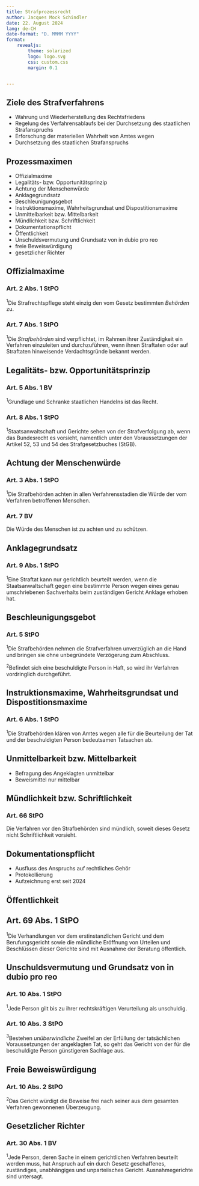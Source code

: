 ```yaml
---
title: Strafprozessrecht
author: Jacques Mock Schindler
date: 22. August 2024
lang: de-CH
date-format: "D. MMMM YYYY"
format: 
    revealjs:
        theme: solarized
        logo: logo.svg
        css: custom.css
        margin: 0.1


---
```



## Ziele des Strafverfahrens

:::{.incremental}

* Wahrung und Wiederherstellung des Rechtsfriedens
* Regelung des Verfahrensablaufs bei der Durchsetzung des staatlichen Strafanspruchs
* Erforschung der materiellen Wahrheit von Amtes wegen
* Durchsetzung des staatlichen Strafanspruchs

:::

## Prozessmaximen {.scrollable}

:::{.incremental}

* Offizialmaxime
* Legalitäts- bzw. Opportunitätsprinzip
* Achtung der Menschenwürde
* Anklagegrundsatz
* Beschleunigungsgebot
* Instruktionsmaxime, Wahrheitsgrundsat und Dispostitionsmaxime
* Unmittelbarkeit bzw. Mittelbarkeit
* Mündlichkeit bzw. Schriftlichkeit
* Dokumentationspflicht
* Öffentlichkeit
* Unschuldsvermutung und Grundsatz von in dubio pro reo 
* freie Beweiswürdigung
* gesetzlicher Richter

:::

## Offizialmaxime

### Art. 2 Abs. 1 StPO

$^1$Die Strafrechtspflege steht einzig den vom Gesetz bestimmten *Behörden* zu.


### Art. 7 Abs. 1 StPO

$^1$Die *Strafbehörden* sind verpflichtet, im Rahmen ihrer Zuständigkeit 
ein Verfahren einzuleiten und durchzuführen, wenn ihnen Straftaten 
oder auf Straftaten hinweisende Verdachtsgründe bekannt werden.

## Legalitäts- bzw. Opportunitätsprinzip

### Art. 5 Abs. 1 BV

$^1$Grundlage und Schranke staatlichen Handelns ist das Recht.

### Art. 8 Abs. 1 StPO

$^1$Staatsanwaltschaft und Gerichte sehen von der Strafverfolgung ab,
wenn das Bundesrecht es vorsieht, namentlich unter den Voraussetzungen 
der Artikel 52, 53 und 54 des Strafgesetzbuches (StGB).

## Achtung der Menschenwürde

### Art. 3 Abs. 1 StPO

$^1$Die Strafbehörden achten in allen Verfahrensstadien die Würde 
der vom Verfahren betroffenen Menschen.

### Art. 7 BV

Die Würde des Menschen ist zu achten und zu schützen.

## Anklagegrundsatz

### Art. 9 Abs. 1 StPO

$^1$Eine Straftat kann nur gerichtlich beurteilt werden, wenn 
die Staatsanwaltschaft gegen eine bestimmte Person wegen eines 
genau umschriebenen Sachverhalts beim zuständigen Gericht 
Anklage erhoben hat.

## Beschleunigungsgebot

### Art. 5 StPO

$^1$Die Strafbehörden nehmen die Strafverfahren unverzüglich 
an die Hand und bringen sie ohne unbegründete Verzögerung zum Abschluss.

$^2$Befindet sich eine beschuldigte Person in Haft, so wird ihr 
Verfahren vordringlich durchgeführt.

## Instruktionsmaxime, Wahrheitsgrundsat und Dispostitionsmaxime

### Art. 6 Abs. 1 StPO

$^1$Die Strafbehörden klären von Amtes wegen alle für die 
Beurteilung der Tat und der beschuldigten Person bedeutsamen Tatsachen ab.

## Unmittelbarkeit bzw. Mittelbarkeit

:::{.incremental}

* Befragung des Angeklagten unmittelbar
* Beweismittel nur mittelbar
:::

## Mündlichkeit bzw. Schriftlichkeit

### Art. 66 StPO

Die Verfahren vor den Strafbehörden sind mündlich, 
soweit dieses Gesetz nicht Schriftlichkeit vorsieht.

## Dokumentationspflicht

:::{.incremental}

* Ausfluss des Anspruchs auf rechtliches Gehör
* Protokollierung
* Aufzeichnung erst seit 2024

:::

## Öffentlichkeit

## Art. 69 Abs. 1 StPO

$^1$Die Verhandlungen vor dem erstinstanzlichen Gericht 
und dem Berufungsgericht sowie die mündliche Eröffnung 
von Urteilen und Beschlüssen dieser Gerichte sind mit 
Ausnahme der Beratung öffentlich.

## Unschuldsvermutung und Grundsatz von in dubio pro reo 

### Art. 10 Abs. 1 StPO

$^1$Jede Person gilt bis zu ihrer rechtskräftigen Verurteilung 
als unschuldig.

### Art. 10 Abs. 3 StPO

$^3$Bestehen *unüberwindliche* Zweifel an der Erfüllung der 
tatsächlichen Voraussetzungen der angeklagten Tat, so geht 
das Gericht von der für die beschuldigte Person günstigeren 
Sachlage aus.

## Freie Beweiswürdigung

### Art. 10 Abs. 2 StPO

$^2$Das Gericht würdigt die Beweise frei nach seiner aus dem 
gesamten Verfahren gewonnenen Überzeugung.

## Gesetzlicher Richter

### Art. 30 Abs. 1 BV

$^1$Jede Person, deren Sache in einem gerichtlichen Verfahren 
beurteilt werden muss, hat Anspruch auf ein durch Gesetz geschaffenes, 
zuständiges, unabhängiges und unparteiisches Gericht. 
Ausnahmegerichte sind untersagt.